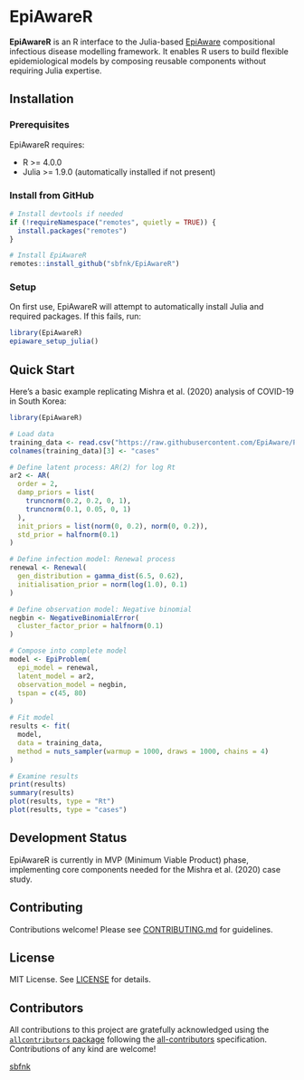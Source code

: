 # EpiAwareR

<!-- badges: start -->

<!-- badges: end -->

**EpiAwareR** is an R interface to the Julia-based [EpiAware](https://github.com/CDCgov/Rt-without-renewal) compositional infectious disease modelling framework. It enables R users to build flexible epidemiological models by composing reusable components without requiring Julia expertise.

## Installation

### Prerequisites

EpiAwareR requires:

- R >= 4.0.0
- Julia >= 1.9.0 (automatically installed if not present)

### Install from GitHub

```r
# Install devtools if needed
if (!requireNamespace("remotes", quietly = TRUE)) {
  install.packages("remotes")
}

# Install EpiAwareR
remotes::install_github("sbfnk/EpiAwareR")
```

### Setup

On first use, EpiAwareR will attempt to automatically install Julia and required packages. If this fails, run:

```r
library(EpiAwareR)
epiaware_setup_julia()
```

## Quick Start

Here's a basic example replicating Mishra et al. (2020) analysis of COVID-19 in South Korea:

```r
library(EpiAwareR)

# Load data
training_data <- read.csv("https://raw.githubusercontent.com/EpiAware/PrototypeCompositionalProbablisticInfectiousDiseaseModelling/refs/heads/main/data/south_korea_data.csv")
colnames(training_data)[3] <- "cases"

# Define latent process: AR(2) for log Rt
ar2 <- AR(
  order = 2,
  damp_priors = list(
    truncnorm(0.2, 0.2, 0, 1),
    truncnorm(0.1, 0.05, 0, 1)
  ),
  init_priors = list(norm(0, 0.2), norm(0, 0.2)),
  std_prior = halfnorm(0.1)
)

# Define infection model: Renewal process
renewal <- Renewal(
  gen_distribution = gamma_dist(6.5, 0.62),
  initialisation_prior = norm(log(1.0), 0.1)
)

# Define observation model: Negative binomial
negbin <- NegativeBinomialError(
  cluster_factor_prior = halfnorm(0.1)
)

# Compose into complete model
model <- EpiProblem(
  epi_model = renewal,
  latent_model = ar2,
  observation_model = negbin,
  tspan = c(45, 80)
)

# Fit model
results <- fit(
  model,
  data = training_data,
  method = nuts_sampler(warmup = 1000, draws = 1000, chains = 4)
)

# Examine results
print(results)
summary(results)
plot(results, type = "Rt")
plot(results, type = "cases")
```

## Development Status

EpiAwareR is currently in MVP (Minimum Viable Product) phase, implementing core components needed for the Mishra et al. (2020) case study. 

## Contributing

Contributions welcome! Please see [CONTRIBUTING.md](CONTRIBUTING.md) for guidelines.

## License

MIT License. See [LICENSE](LICENSE) for details.


## Contributors


<!-- ALL-CONTRIBUTORS-LIST:START - Do not remove or modify this section -->
<!-- prettier-ignore-start -->
<!-- markdownlint-disable -->

All contributions to this project are gratefully acknowledged using the [`allcontributors` package](https://github.com/ropensci/allcontributors) following the [all-contributors](https://allcontributors.org) specification. Contributions of any kind are welcome!


<a href="https://github.com/sbfnk/EpiAwareR/commits?author=sbfnk">sbfnk</a>


<!-- markdownlint-enable -->
<!-- prettier-ignore-end -->
<!-- ALL-CONTRIBUTORS-LIST:END -->

